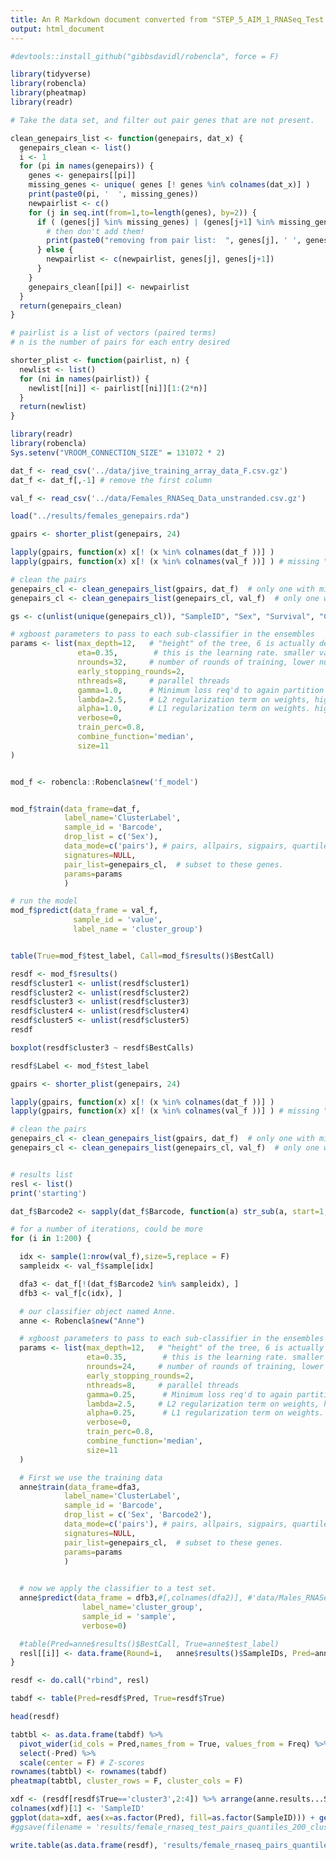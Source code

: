 ```yaml
---
title: An R Markdown document converted from "STEP_5_AIM_1_RNASeq_Test.ipynb"
output: html_document
---
```



```r
#devtools::install_github("gibbsdavidl/robencla", force = F)
```

```r
library(tidyverse)
library(robencla)
library(pheatmap)
library(readr)
```


```r




# Take the data set, and filter out pair genes that are not present.

clean_genepairs_list <- function(genepairs, dat_x) {
  genepairs_clean <- list()
  i <- 1
  for (pi in names(genepairs)) {
    genes <- genepairs[[pi]]
    missing_genes <- unique( genes [! genes %in% colnames(dat_x)] )
    print(paste0(pi, '  ', missing_genes))
    newpairlist <- c()
    for (j in seq.int(from=1,to=length(genes), by=2)) {
      if ( (genes[j] %in% missing_genes) | (genes[j+1] %in% missing_genes) ) {
        # then don't add them!
        print(paste0("removing from pair list:  ", genes[j], ' ', genes[j+1]))
      } else {
        newpairlist <- c(newpairlist, genes[j], genes[j+1])
      }
    }
    genepairs_clean[[pi]] <- newpairlist
  }
  return(genepairs_clean)
}

# pairlist is a list of vectors (paired terms)
# n is the number of pairs for each entry desired

shorter_plist <- function(pairlist, n) {
  newlist <- list()
  for (ni in names(pairlist)) {
    newlist[[ni]] <- pairlist[[ni]][1:(2*n)]
  }
  return(newlist)  
}


```

```r


library(readr)
library(robencla)
Sys.setenv("VROOM_CONNECTION_SIZE" = 131072 * 2)

dat_f <- read_csv('../data/jive_training_array_data_F.csv.gz')
dat_f <- dat_f[,-1] # remove the first column

val_f <- read_csv('../data/Females_RNASeq_Data_unstranded.csv.gz')

load("../results/females_genepairs.rda")

```
```r

gpairs <- shorter_plist(genepairs, 24)

lapply(gpairs, function(x) x[! (x %in% colnames(dat_f ))] )
lapply(gpairs, function(x) x[! (x %in% colnames(val_f ))] ) # missing "FABP5"  "CD24"   "LGALS3"

# clean the pairs
genepairs_cl <- clean_genepairs_list(gpairs, dat_f)  # only one with missing genes
genepairs_cl <- clean_genepairs_list(genepairs_cl, val_f)  # only one with missing genes

gs <- c(unlist(unique(genepairs_cl)), "SampleID", "Sex", "Survival", "Censored")

# xgboost parameters to pass to each sub-classifier in the ensembles
params <- list(max_depth=12,   # "height" of the tree, 6 is actually default. I think about 12 seems better.  (xgboost parameter)
               eta=0.35,        # this is the learning rate. smaller values slow it down, more  conservative   (xgboost parameter)
               nrounds=32,     # number of rounds of training, lower numbers less overfitting (potentially)  (xgboost parameter)
               early_stopping_rounds=2,
               nthreads=8,     # parallel threads
               gamma=1.0,      # Minimum loss req'd to again partition a leaf node. higher number ~ more conservative (xgboost)
               lambda=2.5,     # L2 regularization term on weights, higher number ~ more conservative (xgboost parameter)
               alpha=1.0,      # L1 regularization term on weights. higher number ~ more conservative (xgboost parameter)
               verbose=0,
               train_perc=0.8,
               combine_function='median',
               size=11
)


mod_f <- robencla::Robencla$new('f_model')


mod_f$train(data_frame=dat_f,
            label_name='ClusterLabel',
            sample_id = 'Barcode',
            drop_list = c('Sex'),
            data_mode=c('pairs'), # pairs, allpairs, sigpairs, quartiles, tertiles, binarize, ranks, original #
            signatures=NULL,
            pair_list=genepairs_cl,  # subset to these genes.
            params=params
            )

# run the model
mod_f$predict(data_frame = val_f, 
              sample_id = 'value',
              label_name = 'cluster_group')


table(True=mod_f$test_label, Call=mod_f$results()$BestCall)


```


```r
resdf <- mod_f$results()
resdf$cluster1 <- unlist(resdf$cluster1)
resdf$cluster2 <- unlist(resdf$cluster2)
resdf$cluster3 <- unlist(resdf$cluster3)
resdf$cluster4 <- unlist(resdf$cluster4)
resdf$cluster5 <- unlist(resdf$cluster5)
resdf

boxplot(resdf$cluster3 ~ resdf$BestCalls)

resdf$Label <- mod_f$test_label

```



```r
gpairs <- shorter_plist(genepairs, 24)

lapply(gpairs, function(x) x[! (x %in% colnames(dat_f ))] )
lapply(gpairs, function(x) x[! (x %in% colnames(val_f ))] ) # missing "FABP5"  "CD24"   "LGALS3"

# clean the pairs
genepairs_cl <- clean_genepairs_list(gpairs, dat_f)  # only one with missing genes
genepairs_cl <- clean_genepairs_list(genepairs_cl, val_f)  # only one with missing genes


# results list
resl <- list()
print('starting')

dat_f$Barcode2 <- sapply(dat_f$Barcode, function(a) str_sub(a, start=1, end=12))

# for a number of iterations, could be more
for (i in 1:200) {

  idx <- sample(1:nrow(val_f),size=5,replace = F)
  sampleidx <- val_f$sample[idx]

  dfa3 <- dat_f[!(dat_f$Barcode2 %in% sampleidx), ]
  dfb3 <- val_f[c(idx), ]

  # our classifier object named Anne.
  anne <- Robencla$new("Anne")

  # xgboost parameters to pass to each sub-classifier in the ensembles
  params <- list(max_depth=12,   # "height" of the tree, 6 is actually default. I think about 12 seems better.  (xgboost parameter)
                 eta=0.35,        # this is the learning rate. smaller values slow it down, more  conservative   (xgboost parameter)
                 nrounds=24,     # number of rounds of training, lower numbers less overfitting (potentially)  (xgboost parameter)
                 early_stopping_rounds=2,
                 nthreads=8,     # parallel threads
                 gamma=0.25,      # Minimum loss req'd to again partition a leaf node. higher number ~ more conservative (xgboost)
                 lambda=2.5,     # L2 regularization term on weights, higher number ~ more conservative (xgboost parameter)
                 alpha=0.25,      # L1 regularization term on weights. higher number ~ more conservative (xgboost parameter)
                 verbose=0,
                 train_perc=0.8,
                 combine_function='median',
                 size=11
  )

  # First we use the training data
  anne$train(data_frame=dfa3,
            label_name='ClusterLabel',
            sample_id = 'Barcode',
            drop_list = c('Sex', 'Barcode2'),
            data_mode=c('pairs'), # pairs, allpairs, sigpairs, quartiles, tertiles, binarize, ranks, original #
            signatures=NULL,
            pair_list=genepairs_cl,  # subset to these genes.
            params=params
            )

  
  # now we apply the classifier to a test set.
  anne$predict(data_frame = dfb3,#[,colnames(dfa2)], #'data/Males_RNASeq_Data_v3.csv',
                label_name='cluster_group',
                sample_id = 'sample',
                verbose=0)

  #table(Pred=anne$results()$BestCall, True=anne$test_label)
  resl[[i]] <- data.frame(Round=i,   anne$results()$SampleIDs, Pred=anne$results()$BestCall, True=anne$test_label)
}

```


```r
resdf <- do.call("rbind", resl)

tabdf <- table(Pred=resdf$Pred, True=resdf$True)
```

```r
head(resdf)
```


```r
tabtbl <- as.data.frame(tabdf) %>% 
  pivot_wider(id_cols = Pred,names_from = True, values_from = Freq) %>% 
  select(-Pred) %>%
  scale(center = F) # Z-scores
rownames(tabtbl) <- rownames(tabdf)
pheatmap(tabtbl, cluster_rows = F, cluster_cols = F)

```




```r
xdf <- (resdf[resdf$True=='cluster3',2:4]) %>% arrange(anne.results...SampleIDs)
colnames(xdf)[1] <- 'SampleID'
ggplot(data=xdf, aes(x=as.factor(Pred), fill=as.factor(SampleID))) + geom_bar() + xlab("Predicted Cluster")
#ggsave(filename = 'results/female_rnaseq_test_pairs_quantiles_200_cluster1.png')
```


```r

write.table(as.data.frame(resdf), 'results/female_rnaseq_pairs_quantiles_round3_200.csv', sep=',', quote = F, row.names = F)

```


